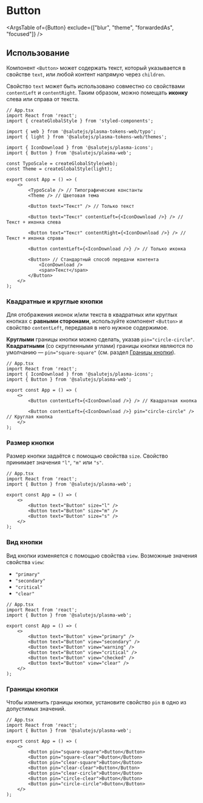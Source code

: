 


<Meta
    title="Controls/Button"
    component={Button}
/>

# Button
<Description of={Button} />

<Canvas>
    <Story name="Default" story={stories.Default} />
</Canvas>

<!-- TODO: Убрать `blur` или сделать публичным -->
<ArgsTable of={Button} exclude={["blur", "theme", "forwardedAs", "focused"]} />

## Использование
Компонент ``<Button>`` может содержать текст, который указывается в
свойстве ``text``, или любой контент напрямую через ``children``.

Свойство ``text`` может быть использовано совместно
со свойствами ``contentLeft`` и ``contentRight``.
Таким образом, можно помещать **иконку** слева или справа от текста.

```tsx
// App.tsx
import React from 'react';
import { createGlobalStyle } from 'styled-components';

import { web } from '@salutejs/plasma-tokens-web/typo';
import { light } from '@salutejs/plasma-tokens-web/themes';

import { IconDownload } from '@salutejs/plasma-icons';
import { Button } from '@salutejs/plasma-web';

const TypoScale = createGlobalStyle(web);
const Theme = createGlobalStyle(light);

export const App = () => (
    <>
        <TypoScale /> // Типографические константы
        <Theme /> // Цветовая тема

        <Button text="Текст" /> // Только текст

        <Button text="Текст" contentLeft={<IconDownload />} /> // Текст + иконка слева

        <Button text="Текст" contentRight={<IconDownload />} /> // Текст + иконка справа

        <Button contentLeft={<IconDownload />} /> // Только иконка

        <Button> // Стандартный способ передачи контента
            <IconDownload />
            <span>Текст</span>
        </Button>
    </>
);
```

### Квадратные и круглые кнопки
Для отображения иконок и/или текста в квадратных или круглых кнопках с **равными сторонами**,
используйте компонент ``<Button>`` и свойство ``contentLeft``, передавая в него нужное содержимое.

**Круглыми** границы кнопки можно сделать, указав ``pin="circle-circle"``.
**Квадратными** (со скругленными углами) границы кнопки являются по умолчанию — ``pin="square-square"``
(cм. раздел [Границы кнопки](#границы-кнопки)).

```tsx
// App.tsx
import React from 'react';
import { IconDownload } from '@salutejs/plasma-icons';
import { Button } from '@salutejs/plasma-web';

export const App = () => (
    <>
        <Button contentLeft={<IconDownload />} /> // Квадратная кнопка

        <Button contentLeft={<IconDownload />} pin="circle-circle" /> // Круглая кнопка
    </>
);
```

### Размер кнопки
Размер кнопки задаётся с помощью свойства ``size``. Свойство принимает значения ``"l"``, ``"m"`` или ``"s"``.
```tsx
// App.tsx
import React from 'react';
import { Button } from '@salutejs/plasma-web';

export const App = () => (
    <>
        <Button text="Button" size="l" />
        <Button text="Button" size="m" />
        <Button text="Button" size="s" />
    </>
);
```

### Вид кнопки
Вид кнопки изменяется с помощью свойства ``view``. Возможные значения свойства ``view``:
* ``"primary"``
* ``"secondary"``
* ``"critical"``
* ``"clear"``
```tsx
// App.tsx
import React from 'react';
import { Button } from '@salutejs/plasma-web';

export const App = () => (
    <>
        <Button text="Button" view="primary" />
        <Button text="Button" view="secondary" />
        <Button text="Button" view="warning" />
        <Button text="Button" view="critical" />
        <Button text="Button" view="checked" />
        <Button text="Button" view="clear" />
    </>
);
```

### Границы кнопки
Чтобы изменить границы кнопки, установите свойство ``pin`` в одно из допустимых значений.
```tsx
// App.tsx
import React from 'react';
import { Button } from '@salutejs/plasma-web';

export const App = () => (
    <>
        <Button pin="square-square">Button</Button>
        <Button pin="square-clear">Button</Button>
        <Button pin="clear-square">Button</Button>
        <Button pin="clear-clear">Button</Button>
        <Button pin="clear-circle">Button</Button>
        <Button pin="circle-clear">Button</Button>
        <Button pin="circle-circle">Button</Button>
    </>
);
```
